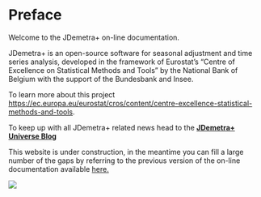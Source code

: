 # Preface {.unnumbered}

Welcome to the JDemetra+ on-line documentation.

JDemetra+ is an open-source software for seasonal adjustment and time series analysis, developed in the framework of Eurostat's "Centre of Excellence on Statistical Methods and Tools" by the National Bank of Belgium with the support of the Bundesbank and Insee.

To learn more about this project <https://ec.europa.eu/eurostat/cros/content/centre-excellence-statistical-methods-and-tools>.

To keep up with all JDemetra+ related news head to the [**JDemetra+ Universe Blog**](https://jdemetra-universe-blog.netlify.app/)

This website is under construction, in the meantime you can fill a large number of the gaps by referring to the previous version of the on-line documentation available [here.](https://jdemetradocumentation.github.io/JDemetra-documentation)

![](All_images/jdemetra+.png)
